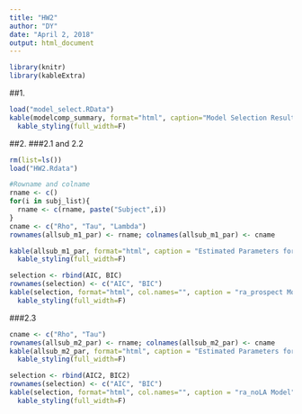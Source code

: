 ---
title: "HW2"
author: "DY"
date: "April 2, 2018"
output: html_document
---
```{r include=FALSE, cache=FALSE}
library(knitr)
library(kableExtra)
```

##1.
```{r echo=FALSE}
load("model_select.RData")
kable(modelcomp_summary, format="html", caption="Model Selection Results") %>%
  kable_styling(full_width=F)
```

##2.
###2.1 and 2.2
```{r echo=FALSE}
rm(list=ls())
load("HW2.Rdata")

#Rowname and colname
rname <- c()
for(i in subj_list){
  rname <- c(rname, paste("Subject",i))
}
cname <- c("Rho", "Tau", "Lambda")
rownames(allsub_m1_par) <- rname; colnames(allsub_m1_par) <- cname

kable(allsub_m1_par, format="html", caption = "Estimated Parameters for Each Subject") %>%
  kable_styling(full_width=F)

selection <- rbind(AIC, BIC)
rownames(selection) <- c("AIC", "BIC")
kable(selection, format="html", col.names="", caption = "ra_prospect Model") %>%
  kable_styling(full_width=F)

```
###2.3
```{r echo=FALSE}

cname <- c("Rho", "Tau")
rownames(allsub_m2_par) <- rname; colnames(allsub_m2_par) <- cname
kable(allsub_m2_par, format="html", caption = "Estimated Parameters for Each Subject") %>%
  kable_styling(full_width=F)

selection <- rbind(AIC2, BIC2)
rownames(selection) <- c("AIC", "BIC")
kable(selection, format="html", col.names="", caption = "ra_noLA Model") %>%
  kable_styling(full_width=F)

```

